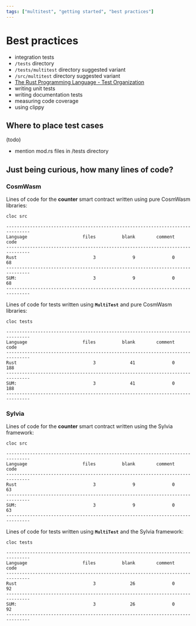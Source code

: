 ```yaml
---
tags: ["multitest", "getting started", "best practices"]
---
```


# Best practices

- integration tests
- `/tests` directory
- `/tests/multitest` directory suggested variant
- `/src/multitest` directory suggested variant
- [The Rust Programming Language - Test Organization](https://doc.rust-lang.org/book/ch11-03-test-organization.html)
- writing unit tests
- writing documentation tests
- measuring code coverage
- using clippy

## Where to place test cases

(todo)

- mention mod.rs files in /tests directory

## Just being curious, how many lines of code?

### CosmWasm

Lines of code for the **counter** smart contract written using pure CosmWasm libraries:

```shell copy filename="TERMINAL"
cloc src
```

```ansi filename="OUTPUT"
-------------------------------------------------------------------------------
Language                     files          blank        comment           code
-------------------------------------------------------------------------------
Rust                             3              9              0             68
-------------------------------------------------------------------------------
SUM:                             3              9              0             68
-------------------------------------------------------------------------------
```

Lines of code for tests written using **`MultiTest`** and pure CosmWasm libraries:

```shell copy filename="TERMINAL"
cloc tests
```

```ansi filename="OUTPUT"
-------------------------------------------------------------------------------
Language                     files          blank        comment           code
-------------------------------------------------------------------------------
Rust                             3             41              0            188
-------------------------------------------------------------------------------
SUM:                             3             41              0            188
-------------------------------------------------------------------------------
```

### Sylvia

Lines of code for the **counter** smart contract written using the Sylvia framework:

```shell copy filename="TERMINAL"
cloc src
```

```ansi filename="OUTPUT"
-------------------------------------------------------------------------------
Language                     files          blank        comment           code
-------------------------------------------------------------------------------
Rust                             3              9              0             63
-------------------------------------------------------------------------------
SUM:                             3              9              0             63
-------------------------------------------------------------------------------
```

Lines of code for tests written using **`MultiTest`** and the Sylvia framework:

```shell copy filename="TERMINAL"
cloc tests
```

```ansi filename="OUTPUT"
-------------------------------------------------------------------------------
Language                     files          blank        comment           code
-------------------------------------------------------------------------------
Rust                             3             26              0             92
-------------------------------------------------------------------------------
SUM:                             3             26              0             92
-------------------------------------------------------------------------------
```
